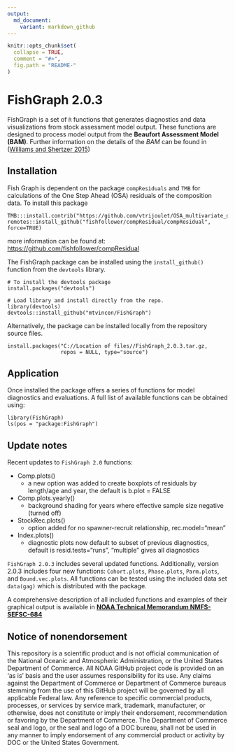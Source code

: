 ---
output:
  md_document:
    variant: markdown_github
---

<!-- README.md is generated from README.Rmd. Please edit that file -->

```{r, echo = FALSE}
knitr::opts_chunk$set(
  collapse = TRUE,
  comment = "#>",
  fig.path = "README-"
)
```
# FishGraph 2.0.3 

FishGraph is a set of `R` functions that generates diagnostics and data visualizations from stock assessment model output.  These functions are designed to process model output from the **Beaufort Assessment Model (BAM)**.  Further information on the details of the *BAM* can be found in ([Williams and Shertzer 2015](http://docs.lib.noaa.gov/noaa_documents/NMFS/SEFSC/TM_NMFS_SEFSC/NMFS_SEFSC_TM_671.pdf))



## Installation


Fish Graph is dependent on the package `compResiduals` and `TMB` for calculations of the One Step Ahead (OSA) residuals of the composition data. To install this package

```
TMB:::install.contrib("https://github.com/vtrijoulet/OSA_multivariate_dists/archive/main.zip")
remotes::install_github("fishfollower/compResidual/compResidual", force=TRUE)
```

more information can be found at: [https://github.com/fishfollower/compResidual](https://github.com/fishfollower/compResidual)


The FishGraph package can be installed using the `install_github()` function from the `devtools` library.  

```
# To install the devtools package
install.packages("devtools")

# Load library and install directly from the repo.
library(devtools)
devtools::install_github("mtvincen/FishGraph")
```

Alternatively, the package can be installed locally from the repository source files.

```
install.packages("C://Location of files//FishGraph_2.0.3.tar.gz, 
                 repos = NULL, type="source")
```

## Application

Once installed the package offers a series of functions for model diagnostics and evaluations.  A full list of available functions can be obtained using:

```
library(FishGraph)
ls(pos = "package:FishGraph")
```
## Update notes

Recent updates to `FishGraph 2.0` functions: 

* Comp.plots()
    * a new option was added to create boxplots of residuals by length/age and year, the default is b.plot = FALSE
* Comp.plots.yearly()
    * background shading for years where effective sample size negative (turned off)
* StockRec.plots()
    * option added for no spawner-recruit relationship, rec.model="mean"
* Index.plots()
    * diagnostic plots now default to subset of previous diagnostics, default is resid.tests="runs", "multiple" gives all diagnostics

`FishGraph 2.0.3` includes several updated functions.  Additionally, version 2.0.3 includes four new functions: `Cohort.plots`, `Phase.plots`, `Parm.plots`, and `Bound.vec.plots`.  All functions can be tested using the included data set `data(gag)` which is distributed with the package.

A comprehensive description of all included functions and examples of their graphical output is available in [**NOAA Technical Memorandum NMFS-SEFSC-684**](https://repository.library.noaa.gov/view/noaa/5248)

## Notice of nonendorsement

This repository is a scientific product and is not official communication of the National Oceanic and Atmospheric Administration, or the United States Department of Commerce. All NOAA GitHub project code is provided on an ‘as is’ basis and the user assumes responsibility for its use. Any claims against the Department of Commerce or Department of Commerce bureaus stemming from the use of this GitHub project will be governed by all applicable Federal law. Any reference to specific commercial products, processes, or services by service mark, trademark, manufacturer, or otherwise, does not constitute or imply their endorsement, recommendation or favoring by the Department of Commerce. The Department of Commerce seal and logo, or the seal and logo of a DOC bureau, shall not be used in any manner to imply endorsement of any commercial product or activity by DOC or the United States Government.



